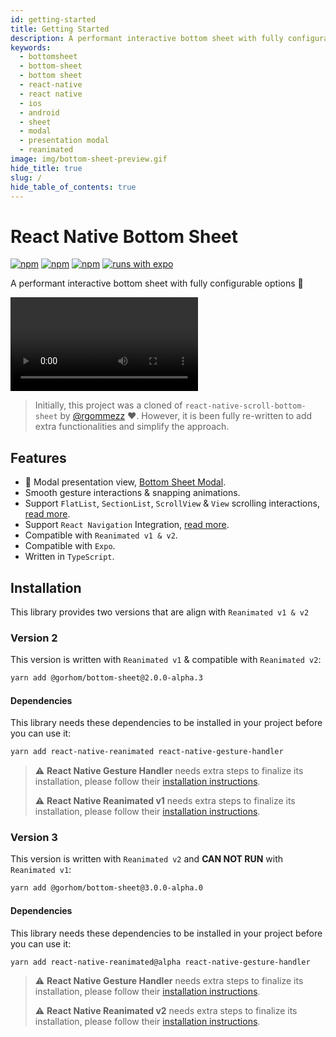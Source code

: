 ```yaml
---
id: getting-started
title: Getting Started
description: A performant interactive bottom sheet with fully configurable options 🚀
keywords:
  - bottomsheet
  - bottom-sheet
  - bottom sheet
  - react-native
  - react native
  - ios
  - android
  - sheet
  - modal
  - presentation modal
  - reanimated
image: img/bottom-sheet-preview.gif
hide_title: true
slug: /
hide_table_of_contents: true
---
```


# React Native Bottom Sheet

[![npm](https://img.shields.io/npm/v/@gorhom/bottom-sheet?style=flat-square)](https://www.npmjs.com/package/@gorhom/bottom-sheet) [![npm](https://img.shields.io/npm/l/@gorhom/bottom-sheet?style=flat-square)](https://www.npmjs.com/package/@gorhom/bottom-sheet) [![npm](https://img.shields.io/badge/types-included-blue?style=flat-square)](https://www.npmjs.com/package/@gorhom/bottom-sheet) [![runs with expo](https://img.shields.io/badge/Runs%20with%20Expo-4630EB.svg?style=flat-square&logo=EXPO&labelColor=f3f3f3&logoColor=000)](https://expo.io/)

A performant interactive bottom sheet with fully configurable options 🚀


<Video
  title="React Native Bottom Sheet"
  url="./video/bottom-sheet-preview.mp4"
  img="./img/bottom-sheet-preview.gif"
/>

> Initially, this project was a cloned of `react-native-scroll-bottom-sheet` by [@rgommezz](https://github.com/rgommezz) ❤️. However, it is been fully re-written to add extra functionalities and simplify the approach.

## Features

- 🌟 Modal presentation view, [Bottom Sheet Modal](./modal).
- Smooth gesture interactions & snapping animations.
- Support `FlatList`, `SectionList`, `ScrollView` & `View` scrolling interactions, [read more](./scrollables).
- Support `React Navigation` Integration, [read more](./react-navigation-integration).
- Compatible with `Reanimated v1 & v2`.
- Compatible with `Expo`.
- Written in `TypeScript`.

## Installation

This library provides two versions that are align with `Reanimated v1 & v2`

### Version 2

This version is written with `Reanimated v1` & compatible with `Reanimated v2`:

```bash
yarn add @gorhom/bottom-sheet@2.0.0-alpha.3
```

#### Dependencies

This library needs these dependencies to be installed in your project before you can use it:

```bash
yarn add react-native-reanimated react-native-gesture-handler
```

> ⚠️ **React Native Gesture Handler** needs extra steps to finalize its installation, please follow their [installation instructions](https://github.com/software-mansion/react-native-gesture-handler).
>
> ⚠️ **React Native Reanimated v1** needs extra steps to finalize its installation, please follow their [installation instructions](https://docs.swmansion.com/react-native-reanimated/docs/1.x.x/getting_started).

### Version 3

This version is written with `Reanimated v2` and **CAN NOT RUN** with `Reanimated v1`:

```bash
yarn add @gorhom/bottom-sheet@3.0.0-alpha.0
```

#### Dependencies

This library needs these dependencies to be installed in your project before you can use it:

```bash
yarn add react-native-reanimated@alpha react-native-gesture-handler
```

> ⚠️ **React Native Gesture Handler** needs extra steps to finalize its installation, please follow their [installation instructions](https://github.com/software-mansion/react-native-gesture-handler).
>
> ⚠️ **React Native Reanimated v2** needs extra steps to finalize its installation, please follow their [installation instructions](https://docs.swmansion.com/react-native-reanimated/docs/installation).
